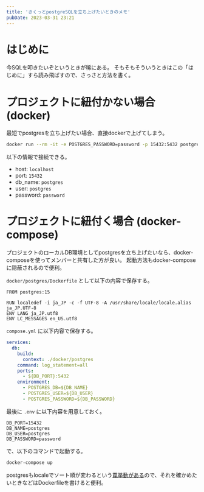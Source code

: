 ```yaml
---
title: 'さくっとpostgreSQLを立ち上げたいときのメモ'
pubDate: 2023-03-31 23:21
---
```


# はじめに

今SQLを叩きたいぞというときが稀にある。
そもそもそういうときはこの「はじめに」すら読み飛ばすので、さっさと方法を書く。


# プロジェクトに紐付かない場合 (docker)

最短でpostgresを立ち上げたい場合、直接dockerで上げてしまう。

```bash
docker run --rm -it -e POSTGRES_PASSWORD=password -p 15432:5432 postgres
```

以下の情報で接続できる。

- host: `localhost`
- port: `15432`
- db_name: `postgres`
- user: `postgres`
- password: `password`


# プロジェクトに紐付く場合 (docker-compose)

プロジェクトのローカルDB環境としてpostgresを立ち上げたいなら、docker-composeを使ってメンバーと共有した方が良い。
起動方法もdocker-composeに隠蔽されるので便利。

`docker/postgres/Dockerfile` として以下の内容で保存する。

```docker
FROM postgres:15

RUN localedef -i ja_JP -c -f UTF-8 -A /usr/share/locale/locale.alias ja_JP.UTF-8
ENV LANG ja_JP.utf8
ENV LC_MESSAGES en_US.utf8
```

`compose.yml` に以下内容で保存する。

```yaml
services:
  db:
    build:
      context: ./docker/postgres
    command: log_statement=all
    ports:
      - ${DB_PORT}:5432
    environment:
      - POSTGRES_DB=${DB_NAME}
      - POSTGRES_USER=${DB_USER}
      - POSTGRES_PASSWORD=${DB_PASSWORD}
```

最後に `.env` に以下内容を用意しておく。

```
DB_PORT=15432
DB_NAME=postgres
DB_USER=postgres
DB_PASSWORD=password
```

で、以下のコマンドで起動する。

```bash
docker-compose up
```

postgresもlocaleでソート順が変わるという[罠挙動がある](https://www.postgresql.jp/document/14/html/locale.html)ので、それを確かめたいときなどはDockerfileを書けると便利。
